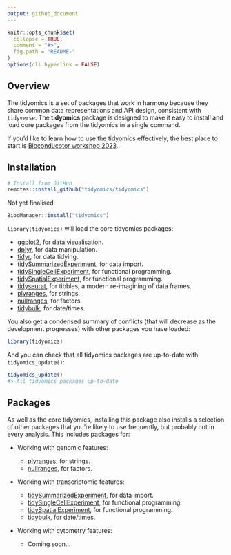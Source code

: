 ```yaml
---
output: github_document
---
```

<!-- README.md is generated from README.Rmd. Please edit that file -->

```r
knitr::opts_chunk$set(
  collapse = TRUE,
  comment = "#>",
  fig.path = "README-"
)
options(cli.hyperlink = FALSE)
```


## Overview

The tidyomics is a set of packages that work in harmony because they share common data representations and API design, consistent with `tidyverse`. The __tidyomics__ package is designed to make it easy to install and load core packages from the tidyomics in a single command.

If you'd like to learn how to use the tidyomics effectively, the best place to start is [Bioconducotor workshop 2023](https://tidyomics.github.io/tidyomicsWorkshopBioc2023/).

## Installation

::: .pkgdown-devel
```r
# Install from GitHub
remotes::install_github("tidyomics/tidyomics")
```
:::

::: .pkgdown-release

Not yet finalised

```r
BiocManager::install("tidyomics")
```
:::

`library(tidyomics)` will load the core tidyomics packages: 

* [ggplot2](https://ggplot2.tidyomics.org), for data visualisation.
* [dplyr](https://dplyr.tidyomics.org), for data manipulation.
* [tidyr](https://tidyr.tidyomics.org), for data tidying.
* [tidySummarizedExperiment](https://tidySummarizedExperiment.tidyomics.org), for data import.
* [tidySingleCellExperiment](https://tidySingleCellExperiment.tidyomics.org), for functional programming.
* [tidySpatialExperiment](https://tidySingleCellExperiment.tidyomics.org), for functional programming.
* [tidyseurat](https://tidyseurat.tidyomics.org), for tibbles, a modern re-imagining of data frames.
* [plyranges](https://github.com/tidyomics/plyranges), for strings.
* [nullranges](https://github.com/tidyomics/nullranges), for factors.
* [tidybulk](https://github.com/tidyomics/tidybulk), for date/times.

You also get a condensed summary of conflicts (that will decrease as the development progresses) with other packages you have loaded:

```r
library(tidyomics)
```

And you can check that all tidyomics packages are up-to-date with `tidyomics_update()`:

```r
tidyomics_update()
#> All tidyomics packages up-to-date
```

## Packages

As well as the core tidyomics, installing this package also installs a selection of other packages that you're likely to use frequently, but probably not in every analysis. This includes packages for:

*   Working with genomic features:

    * [plyranges](https://github.com/tidyomics/plyranges), for strings.
    * [nullranges](https://github.com/tidyomics/nullranges), for factors.
    
*  Working with transcriptomic features:

    * [tidySummarizedExperiment](https://tidySummarizedExperiment.tidyomics.org), for data import.
    * [tidySingleCellExperiment](https://tidySingleCellExperiment.tidyomics.org), for functional programming.
    * [tidySpatialExperiment](https://tidySingleCellExperiment.tidyomics.org), for functional programming.
    * [tidybulk](https://github.com/tidyomics/tidybulk), for date/times.

*   Working with cytometry features:

    * Coming soon...


